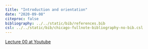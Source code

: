 ```yaml
---
title: "Introduction and orientation"
date: "2020-09-08"
citeproc: false
bibliography: ../../static/bib/references.bib
csl: ../../static/bib/chicago-fullnote-bibliography-no-bib.csl
---
```


[Lecture 00 at Youtube](https://youtu.be/xwfEMGJ4Ijw) 

